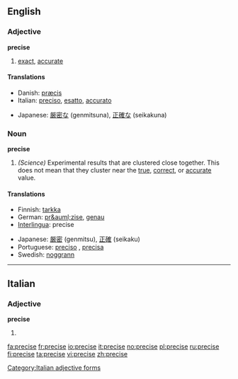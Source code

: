 ==English==

===Adjective===
'''precise'''
# [[exact]], [[accurate]]

====Translations====
{{top}}
*Danish: [[præcis]]
*Italian: [[preciso#Italian|preciso]], [[esatto]], [[accurato]]
{{mid}}
*Japanese: [[厳密な]] (genmitsuna), [[正確な]] (seikakuna)
{{bottom}}

===Noun===
'''precise'''
#''(Science)'' Experimental results that are clustered close together. This does not mean that they cluster near the [[true]], [[correct]], or [[accurate]] value.

====Translations====
{{top}}
*Finnish: [[tarkka]]
*German: [[pr&auml;zise]], [[genau]]
*[[Interlingua]]: precise
{{mid}}
*Japanese: [[厳密]] (genmitsu), [[正確]] (seikaku)
*Portuguese: [[preciso]] {{m}}, [[precisa]] {{f}}
*Swedish: [[noggrann]]
{{bottom}}
----

==Italian==
===Adjective===
'''precise''' {{p}}
# {{feminine of|preciso#Adjective|preciso}}

[[Category:Italian adjective forms]]

[[fa:precise]]
[[fr:precise]]
[[io:precise]]
[[it:precise]]
[[no:precise]]
[[pl:precise]]
[[ru:precise]]
[[fi:precise]]
[[ta:precise]]
[[vi:precise]]
[[zh:precise]]
